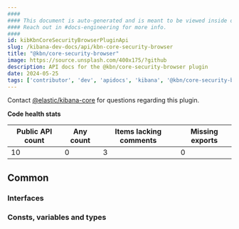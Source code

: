 ```yaml
---
####
#### This document is auto-generated and is meant to be viewed inside our experimental, new docs system.
#### Reach out in #docs-engineering for more info.
####
id: kibKbnCoreSecurityBrowserPluginApi
slug: /kibana-dev-docs/api/kbn-core-security-browser
title: "@kbn/core-security-browser"
image: https://source.unsplash.com/400x175/?github
description: API docs for the @kbn/core-security-browser plugin
date: 2024-05-25
tags: ['contributor', 'dev', 'apidocs', 'kibana', '@kbn/core-security-browser']
---
```




Contact [@elastic/kibana-core](https://github.com/orgs/elastic/teams/kibana-core) for questions regarding this plugin.

**Code health stats**

| Public API count  | Any count | Items lacking comments | Missing exports |
|-------------------|-----------|------------------------|-----------------|
| 10 | 0 | 3 | 0 |

## Common

### Interfaces
<DocDefinitionList data={kbnCoreSecurityBrowserObj.common.interfaces}/>

### Consts, variables and types
<DocDefinitionList data={kbnCoreSecurityBrowserObj.common.misc}/>

